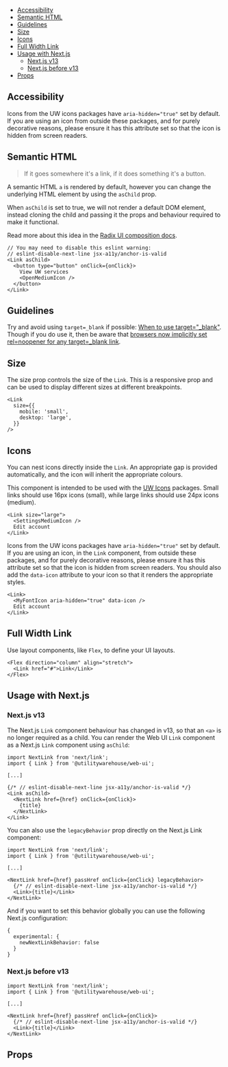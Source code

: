 
<Meta of={Stories} />

<DocsHeader
  componentName="Link"
  stories={Stories}
  figmaLink="https://www.figma.com/design/4FFYTLWJ2hQpj36JplQQUw/UW-Web-UI?node-id=6834-38146"
/>

<Canvas of={Stories.SimpleExample} sourceState="none" />

- [Accessibility](#accessibility)
- [Semantic HTML](#semantic-html)
- [Guidelines](#guidelines)
- [Size](#size)
- [Icons](#icons)
- [Full Width Link](#full-width-link)
- [Usage with Next.js](#usage-with-next.js)
  - [Next.js v13](#next.js-v13)
  - [Next.js before v13](#next.js-before-v13)
- [Props](#props)

## Accessibility

Icons from the UW icons packages have `aria-hidden="true"` set by default. If
you are using an icon from outside these packages, and for purely decorative
reasons, please ensure it has this attribute set so that the icon is hidden
from screen readers.

## Semantic HTML

> If it goes somewhere it's a link, if it does something it's a button.

A semantic HTML `a` is rendered by default, however you can change the
underlying HTML element by using the `asChild` prop.

When `asChild` is set to true, we will not render a default DOM element,
instead cloning the child and passing it the props and behaviour required to
make it functional.

Read more about this idea in the [Radix UI composition docs](https://www.radix-ui.com/primitives/docs/guides/composition).

```tsx
// You may need to disable this eslint warning:
// eslint-disable-next-line jsx-a11y/anchor-is-valid
<Link asChild>
  <button type="button" onClick={onClick}>
    View UW services
    <OpenMediumIcon />
  </button>
</Link>
```

<Canvas of={Stories.AsButton} />

## Guidelines

Try and avoid using `target=_blank` if possible: [When to use target="\_blank"](https://css-tricks.com/use-target_blank/).
Though if you do use it, then be aware that [browsers now implicitly set rel=noopener for any target=\_blank link](https://mathiasbynens.github.io/rel-noopener/).

## Size

The size prop controls the size of the `Link`. This is a responsive prop and
can be used to display different sizes at different breakpoints.

<Canvas of={Stories.ResponsiveSize} />

```tsx
<Link
  size={{
    mobile: 'small',
    desktop: 'large',
  }}
/>
```

## Icons

You can nest icons directly inside the `Link`. An appropriate gap is provided
automatically, and the icon will inherit the appropriate colours.

This component is intended to be used with the [UW Icons](https://uw-icons.vercel.app/) packages.
Small links should use 16px icons (small), while large links should use 24px
icons (medium).

```tsx
<Link size="large">
  <SettingsMediumIcon />
  Edit account
</Link>
```

<Canvas of={Stories.WithIcons} />

Icons from the UW icons packages have `aria-hidden="true"` set by default. If
you are using an icon, in the `Link` component, from outside these
packages, and for purely decorative reasons, please ensure it has this
attribute set so that the icon is hidden from screen readers. You should also
add the `data-icon` attribute to your icon so that it renders the appropriate
styles.

```tsx
<Link>
  <MyFontIcon aria-hidden="true" data-icon />
  Edit account
</Link>
```

## Full Width Link

Use layout components, like `Flex`, to define your UI layouts.

<Canvas of={Stories.FullWidth} />

```tsx
<Flex direction="column" align="stretch">
  <Link href="#">Link</Link>
</Flex>
```

## Usage with Next.js

### Next.js v13

The Next.js `Link` component behaviour has changed in v13, so that an `<a>` is
no longer required as a child. You can render the Web UI `Link` component as a
Next.js `Link` component using `asChild`:

```tsx
import NextLink from 'next/link';
import { Link } from '@utilitywarehouse/web-ui';

[...]

{/* // eslint-disable-next-line jsx-a11y/anchor-is-valid */}
<Link asChild>
  <NextLink href={href} onClick={onClick}>
    {title}
  </NextLink>
</Link>
```

You can also use the `legacyBehavior` prop directly on the Next.js Link component:

```tsx
import NextLink from 'next/link';
import { Link } from '@utilitywarehouse/web-ui';

[...]

<NextLink href={href} passHref onClick={onClick} legacyBehavior>
  {/* // eslint-disable-next-line jsx-a11y/anchor-is-valid */}
  <Link>{title}</Link>
</NextLink>
```

And if you want to set this behavior globally you can use the following Next.js
configuration:

```
{
  experimental: {
    newNextLinkBehavior: false
  }
}
```

### Next.js before v13

```tsx
import NextLink from 'next/link';
import { Link } from '@utilitywarehouse/web-ui';

[...]

<NextLink href={href} passHref onClick={onClick}>
  {/* // eslint-disable-next-line jsx-a11y/anchor-is-valid */}
  <Link>{title}</Link>
</NextLink>
```

## Props

<ArgTypes of={Stories} />
